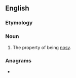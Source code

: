 ==English==

===Etymology===
{{suffix|en|nosy|ness}}

===Noun===
{{en-noun|-|es}}

# The property of being [[nosy]].

===Anagrams===
* {{anagrams|en|a=einnosss|sissonne}}